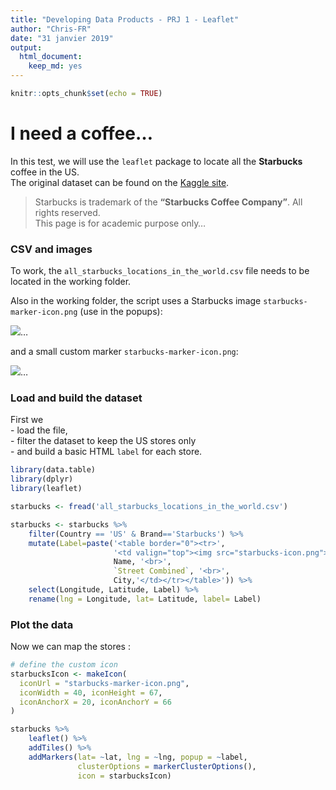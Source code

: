 ```yaml
---
title: "Developing Data Products - PRJ 1 - Leaflet"
author: "Chris-FR"
date: "31 janvier 2019"
output: 
  html_document: 
    keep_md: yes
---
```


```r
knitr::opts_chunk$set(echo = TRUE)
```

# I need a coffee...

In this test, we will use the `leaflet` package to locate all the **Starbucks** coffee in the US.    
The original dataset can be found on the [Kaggle site](https://www.kaggle.com/starbucks/store-locations). 
  

> Starbucks is trademark of the **"Starbucks Coffee Company"**. All rights reserved.  
> This page is for academic purpose only...
  
### CSV and images

To work, the `all_starbucks_locations_in_the_world.csv` file needs to be located in the working folder.

Also in the working folder, the script uses a Starbucks image `starbucks-marker-icon.png` (use in the popups):  

 ![](starbucks-icon.png)...

and a small custom marker `starbucks-marker-icon.png`:     

 ![](starbucks-marker-icon.png)...

### Load and build the dataset

First we  
- load the file,  
- filter the dataset to keep the US stores only  
- and build a basic HTML `label` for each store. 

```r
library(data.table)
library(dplyr)
library(leaflet)

starbucks <- fread('all_starbucks_locations_in_the_world.csv')

starbucks <- starbucks %>% 
    filter(Country == 'US' & Brand=='Starbucks') %>%
    mutate(Label=paste('<table border="0"><tr>',
                       '<td valign="top"><img src="starbucks-icon.png"></td><td>',
                       Name, '<br>',
                       `Street Combined`, '<br>',
                       City,'</td></tr></table>')) %>%
    select(Longitude, Latitude, Label) %>%
    rename(lng = Longitude, lat= Latitude, label= Label)

```


### Plot the data

Now we can map the stores :  

```r

# define the custom icon
starbucksIcon <- makeIcon(
  iconUrl = "starbucks-marker-icon.png",
  iconWidth = 40, iconHeight = 67,
  iconAnchorX = 20, iconAnchorY = 66
)

starbucks %>% 
    leaflet() %>%
    addTiles() %>%
    addMarkers(lat= ~lat, lng = ~lng, popup = ~label, 
               clusterOptions = markerClusterOptions(),
               icon = starbucksIcon)
```


